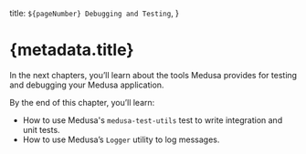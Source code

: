   title: `${pageNumber} Debugging and Testing`,
}

# {metadata.title}

In the next chapters, you’ll learn about the tools Medusa provides for testing and debugging your Medusa application.

By the end of this chapter, you’ll learn:

- How to use Medusa's `medusa-test-utils` test to write integration and unit tests.
- How to use Medusa’s `Logger` utility to log messages.
